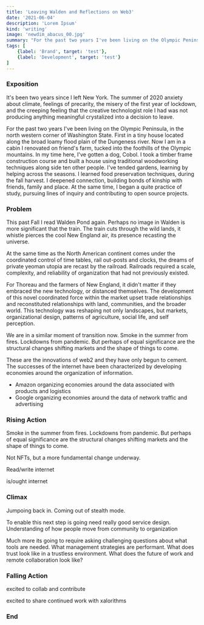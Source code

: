 ```yaml
---
title: 'Leaving Walden and Reflections on Web3'
date: '2021-06-04'
description: 'Lorem Ipsum'
kind: 'writing'
image: 'newdim_abacus_00.jpg'
summary: "For the past two years I've been living on the Olympic Peninsula, in the north western corner of Washington State. First in a tiny house located along the broad loamy flood plain of the Dungeness river."
tags: [
    {label: 'Brand', target: 'test'},
    {label: 'Development', target: 'test'}
]
---
```


### Exposition

It's been two years since I left New York. The summer of 2020 anxiety about climate, feelings of precarity, the misery of the first year of lockdown, and the creeping feeling that the creative technologist role I had was not producing anything meaningful crystalized into a decision to leave. 

For the past two years I've been living on the Olympic Peninsula, in the north western corner of Washington State. First in a tiny house located along the broad loamy flood plain of the Dungeness river. Now I am in a cabin I renovated on friend's farm, tucked into the foothills of the Olympic mountains. In my time here, I've gotten a dog, Cobol. I took a timber frame construction course and built a house using traditional woodworking techniques along side ten other people. I've tended gardens, learning by helping across the seasons. I learned food preservation techniques, during the fall harvest. I deepened connection, building bonds of kinship with friends, family and place. At the same time, I began a quite practice of study, pursuing lines of inquiry and contributing to open source projects.  

### Problem

This past Fall I read Walden Pond again. Perhaps no image in Walden is more significant that the train. The train cuts through the wild lands, it whistle pierces the cool New England air, its presence recasting the universe. 

At the same time as the North American continent comes under the coordinated control of time tables, rail out-posts and clocks, the dreams of private yeoman utopia are recast by the railroad. Railroads required a scale, complexity, and reliability of organization that had not previously existed.

For Thoreau and the farmers of New England, it didn't matter if they embraced the new technology, or distanced themselves. The development of this novel coordinated force within the market upset trade relationships and reconstituted relationships with land, communities, and the broader world. This technology was reshaping not only landscapes, but markets, organizational design, patterns of agriculture, social life, and self perception. 

We are in a similar moment  of transition now. Smoke in the summer from fires. Lockdowns from pandemic. But perhaps of equal significance are the structural changes shifting markets and the shape of things to come. 

These are the innovations of web2 and they have only begun to cement. The successes of the internet have been characterized by developing economies around the organization of information. 

- Amazon organizing economies around the data associated with products and logistics
- Google organizing economies around the data of network traffic and advertising


### Rising Action

Smoke in the summer from fires. Lockdowns from pandemic. But perhaps of equal significance are the structural changes shifting markets and the shape of things to come. 

Not NFTs, but a more fundamental change underway.

Read/write internet

is/ought internet

### Climax

Jumpoing back in. Coming out of stealth mode. 

To enable this next step is going need really good service design. Understanding of how people move from community to organization

Much more its going to require asking challenging questions about what tools are needed. What management strategies are performant. What does trust look like in a trustless environment. What does the future of work and remote collaboration look like?

### Falling Action

excited to collab and contribute

excited to share continued work with xalorithms 

### End